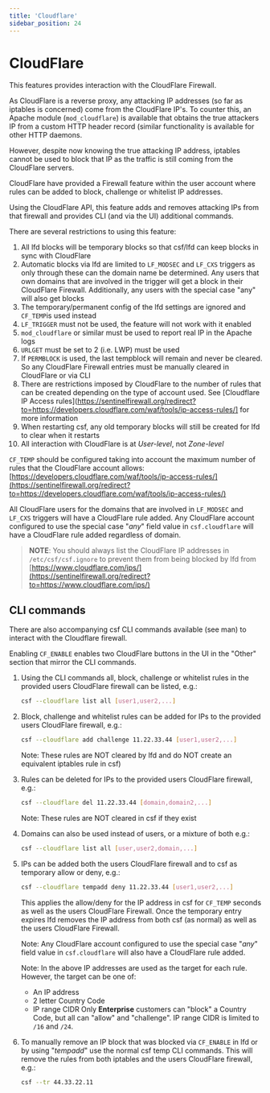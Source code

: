 ```yaml
---
title: 'Cloudflare'
sidebar_position: 24
---
```


# CloudFlare

This features provides interaction with the CloudFlare Firewall.

As CloudFlare is a reverse proxy, any attacking IP addresses (so far as iptables is concerned) come from the CloudFlare IP's. To counter this, an Apache module (`mod_cloudflare`) is available that obtains the true attackers IP from a custom HTTP header record (similar functionality is available for other HTTP daemons.

However, despite now knowing the true attacking IP address, iptables cannot be used to block that IP as the traffic is still coming from the CloudFlare servers.

CloudFlare have provided a Firewall feature within the user account where rules can be added to block, challenge or whitelist IP addresses.

Using the CloudFlare API, this feature adds and removes attacking IPs from that firewall and provides CLI (and via the UI) additional commands.

There are several restrictions to using this feature:

1.  All lfd blocks will be temporary blocks so that csf/lfd can keep blocks in sync with CloudFlare
2.  Automatic blocks via lfd are limited to `LF_MODSEC` and `LF_CXS` triggers as only through these can the domain name be determined. Any users that own domains that are involved in the trigger will get a block in their CloudFlare Firewall. Additionally, any users with the special case "any" will also get blocks
3.  The temporary/permanent config of the lfd settings are ignored and `CF_TEMP`is used instead
4.  `LF_TRIGGER` must not be used, the feature will not work with it enabled
5.  `mod_cloudflare` or similar must be used to report real IP in the Apache logs
6.  `URLGET` must be set to 2 (i.e. LWP) must be used
7.  If `PERMBLOCK` is used, the last tempblock will remain and never be cleared. So any CloudFlare Firewall entries must be manually cleared in CloudFlare or via CLI
8.  There are restrictions imposed by CloudFlare to the number of rules that can be created depending on the type of account used. See [Cloudflare IP Access rules](https://sentinelfirewall.org/redirect?to=https://developers.cloudflare.com/waf/tools/ip-access-rules/] for more information
9.  When restarting csf, any old temporary blocks will still be created for lfd to clear when it restarts
10. All interaction with CloudFlare is at *User-level*, not *Zone-level*

`CF_TEMP` should be configured taking into account the maximum number of rules that the CloudFlare account allows: [https://developers.cloudflare.com/waf/tools/ip-access-rules/](https://sentinelfirewall.org/redirect?to=https://developers.cloudflare.com/waf/tools/ip-access-rules/)

All CloudFlare users for the domains that are involved in `LF_MODSEC` and `LF_CXS` triggers will have a CloudFlare rule added. Any CloudFlare account configured to use the special case "*any*" field value in `csf.cloudflare` will have a CloudFlare rule added regardless of domain.

> **NOTE**: You should always list the CloudFlare IP addresses in `/etc/csf/csf.ignore` to prevent them from being blocked by lfd from [https://www.cloudflare.com/ips/](https://sentinelfirewall.org/redirect?to=https://www.cloudflare.com/ips/)


## CLI commands

There are also accompanying csf CLI commands available (see man) to interact with the Cloudflare firewall.

Enabling `CF_ENABLE` enables two CloudFlare buttons in the UI in the "Other" section that mirror the CLI commands.

1. Using the CLI commands all, block, challenge or whitelist rules in the provided users CloudFlare firewall can be listed, e.g.:
   ```bash
   csf --cloudflare list all [user1,user2,...]
   ```
2. Block, challenge and whitelist rules can be added for IPs to the provided users CloudFlare firewall, e.g.:
   ```bash
   csf --cloudflare add challenge 11.22.33.44 [user1,user2,...]
   ```
   Note: These rules are NOT cleared by lfd and do NOT create an equivalent iptables rule in csf)
3. Rules can be deleted for IPs to the provided users CloudFlare firewall, e.g.:
   ```bash
   csf --cloudflare del 11.22.33.44 [domain,domain2,...]
   ```
   Note: These rules are NOT cleared in csf if they exist
4. Domains can also be used instead of users, or a mixture of both e.g.:
   ```bash
   csf --cloudflare list all [user,user2,domain,...]
   ```
5. IPs can be added both the users CloudFlare firewall and to csf as temporary allow or deny, e.g.:
   ```bash
   csf --cloudflare tempadd deny 11.22.33.44 [user1,user2,...]
   ```
   This applies the allow/deny for the IP address in csf for `CF_TEMP` seconds as well as the users CloudFlare Firewall. Once the temporary entry expires lfd removes the IP address from both csf (as normal) as well as the users CloudFlare Firewall.

   Note: Any CloudFlare account configured to use the special case "*any*" field value in `csf.cloudflare` will also have a CloudFlare rule added.

   Note: In the above IP addresses are used as the target for each rule. However,
   the target can be one of:
   - An IP address
   - 2 letter Country Code
   - IP range CIDR
   Only **Enterprise** customers can "block" a Country Code, but all can "allow" and "challenge". IP range CIDR is limited to `/16` and `/24`.
6. To manually remove an IP block that was blocked via `CF_ENABLE` in lfd or by using "*tempadd*" use the normal csf temp CLI commands. This will remove the rules from both iptables and the users CloudFlare firewall, e.g.:
   ```bash
   csf --tr 44.33.22.11
   ```
